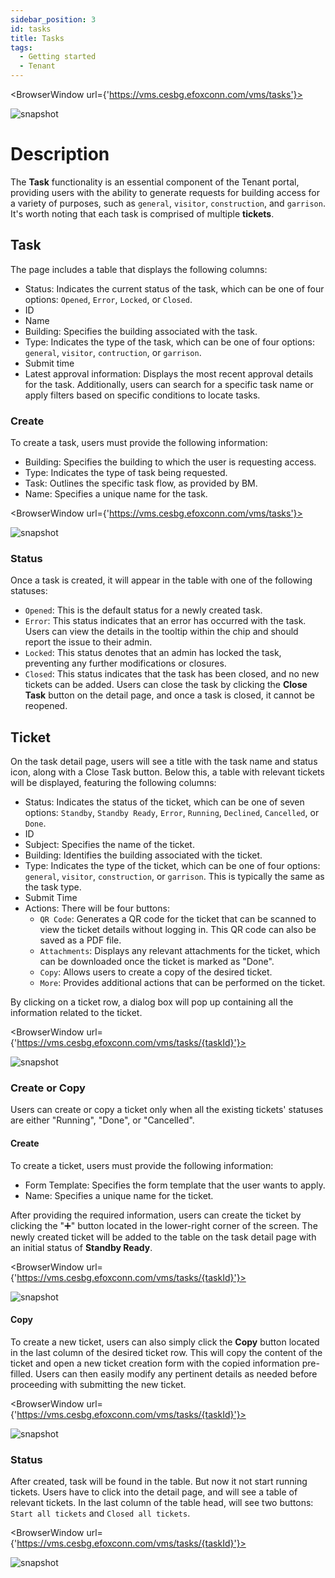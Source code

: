 ---
sidebar_position: 3
id: tasks
title: Tasks
tags:
  - Getting started
  - Tenant
---


<BrowserWindow url={'https://vms.cesbg.efoxconn.com/vms/tasks'}>

![snapshot](../assets/vms/vms-tasks-zh-hant.png)

</BrowserWindow>

# Description

The **Task** functionality is an essential component of the Tenant portal, providing users with the ability to generate requests for building access for a variety of purposes, such as `general`, `visitor`, `construction`, and `garrison`. It's worth noting that each task is comprised of multiple **tickets**.

## Task

The page includes a table that displays the following columns:

- Status: Indicates the current status of the task, which can be one of four options: `Opened`, `Error`, `Locked`, or `Closed`.
- ID
- Name
- Building: Specifies the building associated with the task.
- Type: Indicates the type of the task, which can be one of four options: `general`, `visitor`, `contruction`, or `garrison`.
- Submit time
- Latest approval information: Displays the most recent approval details for the task.
  Additionally, users can search for a specific task name or apply filters based on specific conditions to locate tasks.

### Create

To create a task, users must provide the following information:

- Building: Specifies the building to which the user is requesting access.
- Type: Indicates the type of task being requested.
- Task: Outlines the specific task flow, as provided by BM.
- Name: Specifies a unique name for the task.

<BrowserWindow url={'https://vms.cesbg.efoxconn.com/vms/tasks'}>

![snapshot](../assets/vms/vms-create-task-zh-hant.png)

</BrowserWindow>

### Status

Once a task is created, it will appear in the table with one of the following statuses:

- `Opened`: This is the default status for a newly created task.
- `Error`: This status indicates that an error has occurred with the task. Users can view the details in the tooltip within the chip and should report the issue to their admin.
- `Locked`: This status denotes that an admin has locked the task, preventing any further modifications or closures.
- `Closed`: This status indicates that the task has been closed, and no new tickets can be added. Users can close the task by clicking the **Close Task** button on the detail page, and once a task is closed, it cannot be reopened.

## Ticket

On the task detail page, users will see a title with the task name and status icon, along with a Close Task button. Below this, a table with relevant tickets will be displayed, featuring the following columns:

- Status: Indicates the status of the ticket, which can be one of seven options: `Standby`, `Standby Ready`, `Error`, `Running`, `Declined`, `Cancelled`, or `Done`.
- ID
- Subject: Specifies the name of the ticket.
- Building: Identifies the building associated with the ticket.
- Type: Indicates the type of the ticket, which can be one of four options: `general`, `visitor`, `construction`, or `garrison`. This is typically the same as the task type.
- Submit Time
- Actions: There will be four buttons:
  - `QR Code`: Generates a QR code for the ticket that can be scanned to view the ticket details without logging in. This QR code can also be saved as a PDF file.
  - `Attachments`: Displays any relevant attachments for the ticket, which can be downloaded once the ticket is marked as "Done".
  - `Copy`: Allows users to create a copy of the desired ticket.
  - `More`: Provides additional actions that can be performed on the ticket.

By clicking on a ticket row, a dialog box will pop up containing all the information related to the ticket.

<BrowserWindow url={'https://vms.cesbg.efoxconn.com/vms/tasks/{taskId}'}>

![snapshot](../assets/vms/vms-ticket-content-zh-hant.png)

</BrowserWindow>

### Create or Copy

Users can create or copy a ticket only when all the existing tickets' statuses are either "Running", "Done", or "Cancelled".

#### Create

To create a ticket, users must provide the following information:

- Form Template: Specifies the form template that the user wants to apply.
- Name: Specifies a unique name for the ticket.

After providing the required information, users can create the ticket by clicking the "➕" button located in the lower-right corner of the screen. The newly created ticket will be added to the table on the task detail page with an initial status of **Standby Ready**.

<BrowserWindow url={'https://vms.cesbg.efoxconn.com/vms/tasks/{taskId}'}>

![snapshot](../assets/vms/vms-create-ticket-zh-hant.png)

</BrowserWindow>

#### Copy

To create a new ticket, users can also simply click the **Copy** button located in the last column of the desired ticket row. This will copy the content of the ticket and open a new ticket creation form with the copied information pre-filled. Users can then easily modify any pertinent details as needed before proceeding with submitting the new ticket.

<BrowserWindow url={'https://vms.cesbg.efoxconn.com/vms/tasks/{taskId}'}>

![snapshot](../assets/vms/vms-copy-ticket-zh-hant.png)

</BrowserWindow>

### Status

After created, task will be found in the table. But now it not start running tickets. Users have to click into the detail page, and will see a table of relevant tickets. In the last column of the table head, will see two buttons: `Start all tickets` and `Closed all tickets`.

<BrowserWindow url={'https://vms.cesbg.efoxconn.com/vms/tasks/{taskId}'}>

![snapshot](../assets/vms/vms-task-tickets-zh-hant.png)

</BrowserWindow>
